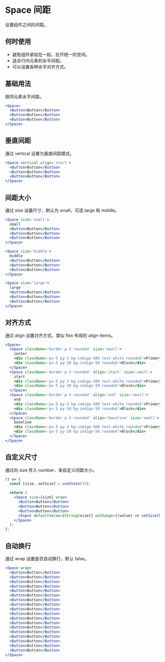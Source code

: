 # Space 间距

设置组件之间的间距。

## 何时使用

- 避免组件紧贴在一起，拉开统一的空间。
- 适合行内元素的水平间距。
- 可以设置各种水平对齐方式。

## 基础用法

相邻元素水平间距。

```jsx
<Space>
  <Button>Button</Button>
  <Button>Button</Button>
  <Button>Button</Button>
</Space>
```

## 垂直间距

通过 vertical 设置为垂直间距模式。

```jsx
<Space vertical align='start'>
  <Button>Button</Button>
  <Button>Button</Button>
  <Button>Button</Button>
</Space>
```

## 间距大小

通过 size 设置尺寸，默认为 small，可选 large 和 middle。

```jsx
<Space size='small'>
  small
  <Button>Button</Button>
  <Button>Button</Button>
  <Button>Button</Button>
</Space>
```

```jsx
<Space size='middle'>
  middle
  <Button>Button</Button>
  <Button>Button</Button>
  <Button>Button</Button>
</Space>
```

```jsx
<Space size='large'>
  large
  <Button>Button</Button>
  <Button>Button</Button>
  <Button>Button</Button>
</Space>
```

## 对齐方式

通过 align 设置对齐方式，类似 flex 布局的 align-items。

```jsx
<Space>
  <Space className='border p-3 rounded' size='small'>
    center
    <div className='px-5 py-3 bg-indigo-500 text-white rounded'>Primary</div>
    <div className='px-5 py-10 bg-indigo-50 rounded'>Block</div>
  </Space>
  <Space className='border p-3 rounded' align='start' size='small'>
    start
    <div className='px-5 py-3 bg-indigo-500 text-white rounded'>Primary</div>
    <div className='px-5 py-10 bg-indigo-50 rounded'>Block</div>
  </Space>
  <Space className='border p-3 rounded' align='end' size='small'>
    end
    <div className='px-5 py-3 bg-indigo-500 text-white rounded'>Primary</div>
    <div className='px-5 py-10 bg-indigo-50 rounded'>Block</div>
  </Space>
  <Space className='border p-3 rounded' align='baseline' size='small'>
    baseline
    <div className='px-5 py-3 bg-indigo-500 text-white rounded'>Primary</div>
    <div className='px-5 py-10 bg-indigo-50 rounded'>Block</div>
  </Space>
</Space>
```

## 自定义尺寸

通过向 size 传入 number，来自定义间距大小。

```jsx
() => {
  const [size, setSize] = useState(10);

  return (
    <Space size={size} wrap>
      <Button>Button</Button>
      <Button>Button</Button>
      <Button>Button</Button>
      <Input defaultValue={String(size)} onChange={(value) => setSize(Number(value))} style={{ width: 150 }} />
    </Space>
  );
};
```

## 自动换行

通过 wrap 设置是否自动换行，默认 false。

```jsx
<Space wrap>
  <Button>Button</Button>
  <Button>Button</Button>
  <Button>Button</Button>
  <Button>Button</Button>
  <Button>Button</Button>
  <Button>Button</Button>
  <Button>Button</Button>
  <Button>Button</Button>
  <Button>Button</Button>
  <Button>Button</Button>
  <Button>Button</Button>
  <Button>Button</Button>
  <Button>Button</Button>
  <Button>Button</Button>
  <Button>Button</Button>
  <Button>Button</Button>
  <Button>Button</Button>
  <Button>Button</Button>
</Space>
```
